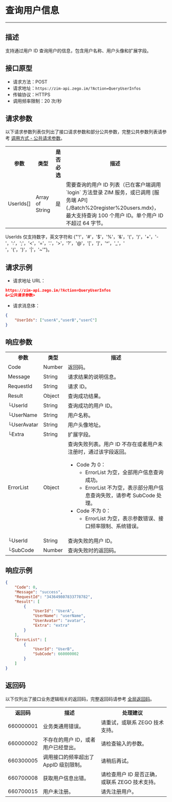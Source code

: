 # 查询用户信息

- - -

## 描述

支持通过用户 ID 查询用户的信息，包含用户名称、用户头像和扩展字段。

## 接口原型

- 请求方法：POST
- 请求地址：`https://zim-api.zego.im/?Action=QueryUserInfos`
- 传输协议：HTTPS
- 调用频率限制：20 次/秒


## 请求参数

以下请求参数列表仅列出了接口请求参数和部分公共参数，完整公共参数列表请参考 [调用方式 - 公共请求参数](../Accessing%20Server%20APIs.mdx#2-公共参数)。

<table>
<tbody><tr>
<th>参数</th>
<th>类型</th>
<th>是否必选</th>
<th>描述</th>
</tr>
<tr>
<td>UserIds[]</td>
<td>Array of String</td>
<td>是</td>
<td>需要查询的用户 ID 列表（已在客户端调用 `login` 方法登录 ZIM 服务，或已调用 [服务端 API](./Batch%20register%20users.mdx)，最大支持查询 100 个用户 ID。单个用户 ID 不超过 64 字节。</td>
</tr>
</tbody></table>

<Note title="说明">

UserIds 仅支持数字，英文字符和 {"'!'，'#'，'$'，'%'，'&'，'('，')'，'+'，'-'，':'，';'，'<'，'='，'.'，'>'，'?'，'@'，'['，']'，'^'，'_'，' '，'{'，'}'，'|'，'~'"}。
</Note>


## 请求示例

- 请求地址 URL：

```json
https://zim-api.zego.im/?Action=QueryUserInfos
&<公共请求参数>
```

- 请求消息体：

```json
{
    "UserIds": ["userA","userB","userC"]
}
```

## 响应参数

<table class="collapsible-table" >
<tbody><tr data-row-level="1">
<th>参数</th>
<th>类型</th>
<th>描述</th>
</tr>
<tr data-row-level="2">
<td>Code</td>
<td>Number</td>
<td>返回码。</td>
</tr>
<tr data-row-level="3">
<td>Message</td>
<td>String</td>
<td>请求结果的说明信息。</td>
</tr>
<tr data-row-level="4">
<td>RequestId</td>
<td>String</td>
<td>请求 ID。</td>
</tr>
<tr data-row-level="5" data-row-child="true">
<td>Result</td>
<td>Object</td>
<td>查询成功结果。</td>
</tr>
<tr data-row-level="5-1">
<td>└UserId</td>
<td>String</td>
<td>查询成功的用户 ID。</td>
</tr>
<tr data-row-level="5-2">
<td>└UserName</td>
<td>String</td>
<td>用户名称。</td>
</tr>
<tr data-row-level="5-3">
<td>└UserAvatar</td>
<td>String</td>
<td>用户头像地址。</td>
</tr>
<tr data-row-level="5-4">
<td>└Extra</td>
<td>String</td>
<td>扩展字段。</td>
</tr>
<tr data-row-level="6" data-row-child="true">
<td>ErrorList</td>
<td>Object</td>
<td>
查询失败列表。用户 ID 不存在或者用户未注册时，通过该字段返回。
<ul>
<li>
Code 为 0：
<ul><li>ErrorList 为空，全部用户信息查询成功。</li><li>ErrorList 不为空，表示部分用户信息查询失败，请参考 SubCode 处理。</li></ul>
</li>
<li>
Code 不为 0：
<ul><li>ErrorList 为空，表示参数错误、接口频率限制、系统错误。</li></ul>
</li>
</ul></td>
</tr>
<tr data-row-level="6-5">
<td>└UserId</td>
<td>String</td>
<td>查询失败的用户 ID。</td>
</tr>
<tr data-row-level="6-6">
<td>└SubCode</td>
<td>Number</td>
<td>查询失败时的返回码。</td>
</tr>
</tbody></table>

## 响应示例

```json
{
    "Code": 0,
    "Message": "success",
    "RequestId": "343649807833778782",
    "Result": [
        {
            "UserId": "UserA",
            "UserName": "userName",
            "UserAvatar": "avatar",
            "Extra": "extra"
        }
    ],
    "ErrorList": [
        {
            "UserId": "UserB",
            "SubCode": 660000002
        }
    ]
}
```


## 返回码

以下仅列出了接口业务逻辑相关的返回码，完整返回码请参考 [全局返回码](../Return%20codes.mdx)。

<table>
<tbody><tr>
<th>返回码</th>
<th>描述</th>
<th>处理建议</th>
</tr>
<tr>
<td>660000001</td>
<td>业务类通用错误。</td>
<td>请重试，或联系 ZEGO 技术支持。</td>
</tr>
<tr>
<td>660000002</td>
<td>不存在的用户 ID，或者用户已经登出。</td>
<td>请检查输入的参数。</td>
</tr>
<tr>
<td>660300005</td>
<td>调用接口的频率超出了 AppID 级别限制。</td>
<td>请稍后再试。</td>
</tr>
<tr>
<td>660700008</td>
<td>获取用户信息出错。</td>
<td>请检查用户 ID 是否正确，或联系 ZEGO 技术支持。</td>
</tr>
<tr>
<td>660700015</td>
<td>用户未注册。</td>
<td>请先注册用户。</td>
</tr>
</tbody></table>
